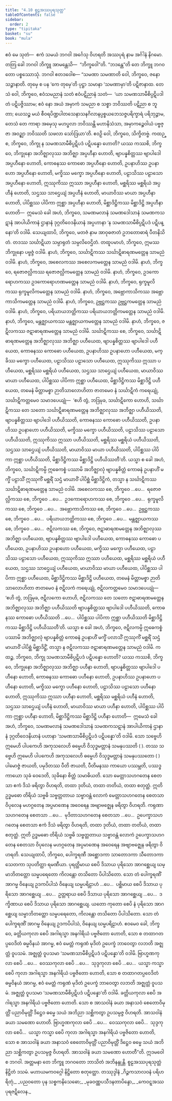 ```yaml
---
title: "4.10 စူဠအဿပုရသုတ္တ"
tableOfContents: false
sidebar:
  order: 2
type: "tipitaka"
basket: "su"
book: "mula"
---
```



<DynamicBreadcrumb />

<Division number="435" book="mula">

<Paragraph number="1428" book="mula">
ဧဝံ မေ သုတံ—  ဧကံ သမယံ ဘဂဝါ အင်္ဂေသု ဝိဟရတိ အဿပုရံ နာမ အင်္ဂါနံ နိဂမော. တတြ ခေါ ဘဂဝါ ဘိက္ခူ အာမန္တေသိ—  “ဘိက္ခဝေါ”တိ. “ဘဒန္တေ”တိ တေ ဘိက္ခူ ဘဂဝတော ပစ္စဿောသုံ. ဘဂဝါ ဧတဒဝေါစ—
</Paragraph>

<Paragraph number="1429" book="mula">
“သမဏာ သမဏာတိ ဝေါ, ဘိက္ခဝေ, ဇနော သဉ္ဇာနာတိ. တုမှေ စ ပန ‘ကေ တုမှေ’တိ ပုဋ္ဌာ သမာနာ ‘သမဏာမှာ’တိ ပဋိဇာနာထ. တေသံ ဝေါ, ဘိက္ခဝေ, ဧဝံသမညာနံ သတံ ဧဝံပဋိညာနံ သတံ—  ‘ယာ သမဏသာမီစိပ္ပဋိပဒါ တံ ပဋိပဇ္ဇိဿာမ; ဧဝံ နော အယံ အမှာကံ သမညာ စ သစ္စာ ဘဝိဿတိ ပဋိညာ စ ဘူတာ; ယေသဉ္စ မယံ စီဝရပိဏ္ဍပါတသေနာသနဂိလာနပ္ပစ္စယဘေသဇ္ဇပရိက္ခာရံ ပရိဘုဉ္ဇာမ, တေသံ တေ ကာရာ အမှေသု မဟပ္ဖလာ ဘဝိဿန္တိ မဟာနိသံသာ, အမှာကဉ္စေဝါယံ ပဗ္ဗဇ္ဇာ အဝဉ္ဈာ ဘဝိဿတိ သဖလာ သော်ဒြယာ’တိ. ဧဝဉှိ ဝေါ, ဘိက္ခဝေ, သိက္ခိတဗ္ဗံ.
</Paragraph>

</Division>
<Division number="436" book="mula">

<Paragraph number="1430" book="mula">
ကထဉ္စ, ဘိက္ခဝေ, ဘိက္ခု န သမဏသာမီစိပ္ပဋိပဒံ ပဋိပန္နော ဟောတိ? ယဿ ကဿစိ, ဘိက္ခဝေ, ဘိက္ခုနော အဘိဇ္ဈာလုဿ အဘိဇ္ဈာ အပ္ပဟီနာ ဟောတိ, ဗျာပန္နစိတ္တဿ ဗျာပါဒေါ အပ္ပဟီနော ဟောတိ, ကောဓနဿ ကောဓော အပ္ပဟီနော ဟောတိ, ဥပနာဟိဿ ဥပနာဟော အပ္ပဟီနော ဟောတိ, မက္ခိဿ မက္ခော အပ္ပဟီနော ဟောတိ, ပဠာသိဿ ပဠာသော အပ္ပဟီနော ဟောတိ, ဣဿုကိဿ ဣဿာ အပ္ပဟီနာ ဟောတိ, မစ္ဆရိဿ မစ္ဆရိယံ အပ္ပဟီနံ ဟောတိ, သဌဿ သာဌေယျံ အပ္ပဟီနံ ဟောတိ, မာယာဝိဿ မာယာ အပ္ပဟီနာ ဟောတိ, ပါပိစ္ဆဿ ပါပိကာ ဣစ္ဆာ အပ္ပဟီနာ ဟောတိ, မိစ္ဆာဒိဋ္ဌိကဿ မိစ္ဆာဒိဋ္ဌိ အပ္ပဟီနာ ဟောတိ—  ဣမေသံ ခေါ အဟံ, ဘိက္ခဝေ, သမဏမလာနံ သမဏဒေါသာနံ သမဏကသဋာနံ အာပါယိကာနံ ဌာနာနံ ဒုဂ္ဂတိဝေဒနိယာနံ အပ္ပဟာနာ ‘န သမဏသာမီစိပ္ပဋိပဒံ ပဋိပန္နော’တိ ဝဒါမိ. သေယျထာပိ, ဘိက္ခဝေ, မတဇံ နာမ အာဝုဓဇာတံ ဥဘတောဓာရံ ပီတနိသိတံ. တဒဿ သင်္ဃာဋိယာ သမ္ပာရုတံ သမ္ပလိဝေဌိတံ. တထူပမာဟံ, ဘိက္ခဝေ, ဣမဿ ဘိက္ခုနော ပဗ္ဗဇ္ဇံ ဝဒါမိ.
</Paragraph>

</Division>
<Division number="437" book="mula">

<Paragraph number="1431" book="mula">
နာဟံ, ဘိက္ခဝေ, သင်္ဃာဋိကဿ သင်္ဃာဋိဓာရဏမတ္တေန သာမညံ ဝဒါမိ. နာဟံ, ဘိက္ခဝေ, အစေလကဿ အစေလကမတ္တေန သာမညံ ဝဒါမိ. နာဟံ, ဘိက္ခဝေ, ရဇောဇလ္လိကဿ ရဇောဇလ္လိကမတ္တေန သာမညံ ဝဒါမိ. နာဟံ, ဘိက္ခဝေ, ဥဒကောရောဟကဿ ဥဒကောရောဟဏမတ္တေန သာမညံ ဝဒါမိ. နာဟံ, ဘိက္ခဝေ, ရုက္ခမူလိကဿ ရုက္ခမူလိကမတ္တေန သာမညံ ဝဒါမိ. နာဟံ, ဘိက္ခဝေ, အဗ္ဘောကာသိကဿ အဗ္ဘောကာသိကမတ္တေန သာမညံ ဝဒါမိ. နာဟံ, ဘိက္ခဝေ, ဥဗ္ဘဋ္ဌကဿ ဥဗ္ဘဋ္ဌကမတ္တေန သာမညံ ဝဒါမိ. နာဟံ, ဘိက္ခဝေ, ပရိယာယဘတ္တိကဿ ပရိယာယဘတ္တိကမတ္တေန သာမညံ ဝဒါမိ. နာဟံ, ဘိက္ခဝေ, မန္တဇ္ဈာယကဿ မန္တဇ္ဈာယကမတ္တေန သာမညံ ဝဒါမိ. နာဟံ, ဘိက္ခဝေ, ဇဋိလကဿ ဇဋာဓာရဏမတ္တေန သာမညံ ဝဒါမိ.
</Paragraph>

<Paragraph number="1432" book="mula">
သင်္ဃာဋိကဿ စေ, ဘိက္ခဝေ, သင်္ဃာဋိဓာရဏမတ္တေန အဘိဇ္ဈာလုဿ အဘိဇ္ဈာ ပဟီယေထ, ဗျာပန္နစိတ္တဿ ဗျာပါဒေါ ပဟီယေထ, ကောဓနဿ ကောဓော ပဟီယေထ, ဥပနာဟိဿ ဥပနာဟော ပဟီယေထ, မက္ခိဿ မက္ခော ပဟီယေထ, ပဠာသိဿ ပဠာသော ပဟီယေထ, ဣဿုကိဿ ဣဿာ ပဟီယေထ, မစ္ဆရိဿ မစ္ဆရိယံ ပဟီယေထ, သဌဿ သာဌေယျံ ပဟီယေထ, မာယာဝိဿ မာယာ ပဟီယေထ, ပါပိစ္ဆဿ ပါပိကာ ဣစ္ဆာ ပဟီယေထ, မိစ္ဆာဒိဋ္ဌိကဿ မိစ္ဆာဒိဋ္ဌိ ပဟီယေထ, တမေနံ မိတ္တာမစ္စာ ဉာတိသာလောဟိတာ ဇာတမေဝ နံ သင်္ဃာဋိကံ ကရေယျုံ, သင်္ဃာဋိကတ္တမေဝ သမာဒပေယျုံ—  ‘ဧဟိ တွံ, ဘဒြမုခ, သင်္ဃာဋိကော ဟောဟိ, သင်္ဃာဋိကဿ တေ သတော သင်္ဃာဋိဓာရဏမတ္တေန အဘိဇ္ဈာလုဿ အဘိဇ္ဈာ ပဟီယိဿတိ, ဗျာပန္နစိတ္တဿ ဗျာပါဒေါ ပဟီယိဿတိ, ကောဓနဿ ကောဓော ပဟီယိဿတိ, ဥပနာဟိဿ ဥပနာဟော ပဟီယိဿတိ, မက္ခိဿ မက္ခော ပဟီယိဿတိ, ပဠာသိဿ ပဠာသော ပဟီယိဿတိ, ဣဿုကိဿ ဣဿာ ပဟီယိဿတိ, မစ္ဆရိဿ မစ္ဆရိယံ ပဟီယိဿတိ, သဌဿ သာဌေယျံ ပဟီယိဿတိ, မာယာဝိဿ မာယာ ပဟီယိဿတိ, ပါပိစ္ဆဿ ပါပိကာ ဣစ္ဆာ ပဟီယိဿတိ, မိစ္ဆာဒိဋ္ဌိကဿ မိစ္ဆာဒိဋ္ဌိ ပဟီယိဿတီ’တိ. ယသ္မာ စ ခေါ အဟံ, ဘိက္ခဝေ, သင်္ဃာဋိကမ္ပိ ဣဓေကစ္စံ ပဿာမိ အဘိဇ္ဈာလုံ ဗျာပန္နစိတ္တံ ကောဓနံ ဥပနာဟိံ မက္ခိံ ပဠာသိံ ဣဿုကိံ မစ္ဆရိံ သဌံ မာယာဝိံ ပါပိစ္ဆံ မိစ္ဆာဒိဋ္ဌိကံ, တသ္မာ န သင်္ဃာဋိကဿ သင်္ဃာဋိဓာရဏမတ္တေန သာမညံ ဝဒါမိ.
</Paragraph>

<Paragraph number="1433" book="mula">
အစေလကဿ စေ, ဘိက္ခဝေ …ပေ…  ရဇောဇလ္လိကဿ စေ, ဘိက္ခဝေ …ပေ…  ဥဒကောရောဟကဿ စေ, ဘိက္ခဝေ …ပေ…  ရုက္ခမူလိကဿ စေ, ဘိက္ခဝေ …ပေ…  အဗ္ဘောကာသိကဿ စေ, ဘိက္ခဝေ …ပေ…  ဥဗ္ဘဋ္ဌကဿ စေ, ဘိက္ခဝေ …ပေ…  ပရိယာယဘတ္တိကဿ စေ, ဘိက္ခဝေ …ပေ…  မန္တဇ္ဈာယကဿ စေ, ဘိက္ခဝေ …ပေ…  ဇဋိလကဿ စေ, ဘိက္ခဝေ, ဇဋာဓာရဏမတ္တေန အဘိဇ္ဈာလုဿ အဘိဇ္ဈာ ပဟီယေထ, ဗျာပန္နစိတ္တဿ ဗျာပါဒေါ ပဟီယေထ, ကောဓနဿ ကောဓော ပဟီယေထ, ဥပနာဟိဿ ဥပနာဟော ပဟီယေထ, မက္ခိဿ မက္ခော ပဟီယေထ, ပဠာသိဿ ပဠာသော ပဟီယေထ, ဣဿုကိဿ ဣဿာ ပဟီယေထ, မစ္ဆရိဿ မစ္ဆရိယံ ပဟီယေထ, သဌဿ သာဌေယျံ ပဟီယေထ, မာယာဝိဿ မာယာ ပဟီယေထ, ပါပိစ္ဆဿ ပါပိကာ ဣစ္ဆာ ပဟီယေထ, မိစ္ဆာဒိဋ္ဌိကဿ မိစ္ဆာဒိဋ္ဌိ ပဟီယေထ, တမေနံ မိတ္တာမစ္စာ ဉာတိသာလောဟိတာ ဇာတမေဝ နံ ဇဋိလကံ ကရေယျုံ, ဇဋိလကတ္တမေဝ သမာဒပေယျုံ—  ‘ဧဟိ တွံ, ဘဒြမုခ, ဇဋိလကော ဟောဟိ, ဇဋိလကဿ တေ သတော ဇဋာဓာရဏမတ္တေန အဘိဇ္ဈာလုဿ အဘိဇ္ဈာ ပဟီယိဿတိ ဗျာပန္နစိတ္တဿ ဗျာပါဒေါ ပဟီယိဿတိ, ကောဓနဿ ကောဓော ပဟီယိဿတိ …ပေ…  ပါပိစ္ဆဿ ပါပိကာ ဣစ္ဆာ ပဟီယိဿတိ မိစ္ဆာဒိဋ္ဌိကဿ မိစ္ဆာဒိဋ္ဌိ ပဟီယိဿတီ’တိ. ယသ္မာ စ ခေါ အဟံ, ဘိက္ခဝေ, ဇဋိလကမ္ပိ ဣဓေကစ္စံ ပဿာမိ အဘိဇ္ဈာလုံ ဗျာပန္နစိတ္တံ ကောဓနံ ဥပနာဟိံ မက္ခိံ ပလာသိံ ဣဿုကိံ မစ္ဆရိံ သဌံ မာယာဝိံ ပါပိစ္ဆံ မိစ္ဆာဒိဋ္ဌိံ, တသ္မာ န ဇဋိလကဿ ဇဋာဓာရဏမတ္တေန သာမညံ ဝဒါမိ.
</Paragraph>

</Division>
<Division number="438" book="mula">

<Paragraph number="1434" book="mula">
ကထဉ္စ, ဘိက္ခဝေ, ဘိက္ခု သမဏသာမီစိပ္ပဋိပဒံ ပဋိပန္နော ဟောတိ? ယဿ ကဿစိ, ဘိက္ခဝေ, ဘိက္ခုနော အဘိဇ္ဈာလုဿ အဘိဇ္ဈာ ပဟီနာ ဟောတိ, ဗျာပန္နစိတ္တဿ ဗျာပါဒေါ ပဟီနော ဟောတိ, ကောဓနဿ ကောဓော ပဟီနော ဟောတိ, ဥပနာဟိဿ ဥပနာဟော ပဟီနော ဟောတိ, မက္ခိဿ မက္ခော ပဟီနော ဟောတိ, ပဠာသိဿ ပဠာသော ပဟီနော ဟောတိ, ဣဿုကိဿ ဣဿာ ပဟီနာ ဟောတိ, မစ္ဆရိဿ မစ္ဆရိယံ ပဟီနံ ဟောတိ, သဌဿ သာဌေယျံ ပဟီနံ ဟောတိ, မာယာဝိဿ မာယာ ပဟီနာ ဟောတိ, ပါပိစ္ဆဿ ပါပိကာ ဣစ္ဆာ ပဟီနာ ဟောတိ, မိစ္ဆာဒိဋ္ဌိကဿ မိစ္ဆာဒိဋ္ဌိ ပဟီနာ ဟောတိ—  ဣမေသံ ခေါ အဟံ, ဘိက္ခဝေ, သမဏမလာနံ သမဏဒေါသာနံ သမဏကသဋာနံ အာပါယိကာနံ ဌာနာနံ ဒုဂ္ဂတိဝေဒနိယာနံ ပဟာနာ ‘သမဏသာမီစိပ္ပဋိပဒံ ပဋိပန္နော’တိ ဝဒါမိ. သော သဗ္ဗေဟိ ဣမေဟိ ပါပကေဟိ အကုသလေဟိ ဓမ္မေဟိ ဝိသုဒ္ဓမတ္တာနံ သမနုပဿတိ ( ). တဿ သဗ္ဗေဟိ ဣမေဟိ ပါပကေဟိ အကုသလေဟိ ဓမ္မေဟိ ဝိသုဒ္ဓမတ္တာနံ သမနုပဿတော ( ) ပါမောဇ္ဇံ ဇာယတိ, ပမုဒိတဿ ပီတိ ဇာယတိ, ပီတိမနဿ ကာယော ပဿမ္ဘတိ, ပဿဒ္ဓကာယော သုခံ ဝေဒေတိ, သုခိနော စိတ္တံ သမာဓိယတိ.
</Paragraph>

<Paragraph number="1435" book="mula">
သော မေတ္တာသဟဂတေန စေတသာ ဧကံ ဒိသံ ဖရိတွာ ဝိဟရတိ, တထာ ဒုတိယံ, တထာ တတိယံ, တထာ စတုတ္ထံ. ဣတိ ဥဒ္ဓမဓော တိရိယံ သဗ္ဗဓိ သဗ္ဗတ္တတာယ သဗ္ဗာဝန္တံ လောကံ မေတ္တာသဟဂတေန စေတသာ ဝိပုလေန မဟဂ္ဂတေန အပ္ပမာဏေန အဝေရေန အဗျာဗဇ္ဈေန ဖရိတွာ ဝိဟရတိ. ကရုဏာသဟဂတေန စေတသာ …ပေ…  မုဒိတာသဟဂတေန စေတသာ …ပေ…  ဥပေက္ခာသဟဂတေန စေတသာ ဧကံ ဒိသံ ဖရိတွာ ဝိဟရတိ, တထာ ဒုတိယံ, တထာ တတိယံ, တထာ စတုတ္ထံ. ဣတိ ဥဒ္ဓမဓော တိရိယံ သဗ္ဗဓိ သဗ္ဗတ္တတာယ သဗ္ဗာဝန္တံ လောကံ ဥပေက္ခာသဟဂတေန စေတသာ ဝိပုလေန မဟဂ္ဂတေန အပ္ပမာဏေန အဝေရေန အဗျာဗဇ္ဈေန ဖရိတွာ ဝိဟရတိ. သေယျထာပိ, ဘိက္ခဝေ, ပေါက္ခရဏီ အစ္ဆောဒကာ သာတောဒကာ သီတောဒကာ သေတကာ သုပတိတ္ထာ ရမဏီယာ. ပုရတ္ထိမာယ စေပိ ဒိသာယ ပုရိသော အာဂစ္ဆေယျ ဃမ္မာဘိတတ္တော ဃမ္မပရေတော ကိလန္တော တသိတော ပိပါသိတော. သော တံ ပေါက္ခရဏိံ အာဂမ္မ ဝိနေယျ ဥဒကပိပါသံ ဝိနေယျ ဃမ္မပရိဠာဟံ …ပေ…  ပစ္ဆိမာယ စေပိ ဒိသာယ ပုရိသော အာဂစ္ဆေယျ …ပေ…  ဥတ္တရာယ စေပိ ဒိသာယ ပုရိသော အာဂစ္ဆေယျ …ပေ…  ဒက္ခိဏာယ စေပိ ဒိသာယ ပုရိသော အာဂစ္ဆေယျ. ယတော ကုတော စေပိ နံ ပုရိသော အာဂစ္ဆေယျ ဃမ္မာဘိတတ္တော ဃမ္မပရေတော, ကိလန္တော တသိတော ပိပါသိတော. သော တံ ပေါက္ခရဏိံ အာဂမ္မ ဝိနေယျ ဥဒကပိပါသံ, ဝိနေယျ ဃမ္မပရိဠာဟံ. ဧဝမေဝ ခေါ, ဘိက္ခဝေ, ခတ္တိယကုလာ စေပိ အဂါရသ္မာ အနဂါရိယံ ပဗ္ဗဇိတော ဟောတိ, သော စ တထာဂတပ္ပဝေဒိတံ ဓမ္မဝိနယံ အာဂမ္မ, ဧဝံ မေတ္တံ ကရုဏံ မုဒိတံ ဥပေက္ခံ ဘာဝေတွာ လဘတိ အဇ္ဈတ္တံ ဝူပသမံ. အဇ္ဈတ္တံ ဝူပသမာ ‘သမဏသာမီစိပ္ပဋိပဒံ ပဋိပန္နော’တိ ဝဒါမိ. ဗြာဟ္မဏကုလာ စေပိ …ပေ…  ဝေဿကုလာ စေပိ …ပေ…  သုဒ္ဒကုလာ စေပိ …ပေ…  ယသ္မာ ကသ္မာ စေပိ ကုလာ အဂါရသ္မာ အနဂါရိယံ ပဗ္ဗဇိတော ဟောတိ, သော စ တထာဂတပ္ပဝေဒိတံ ဓမ္မဝိနယံ အာဂမ္မ, ဧဝံ မေတ္တံ ကရုဏံ မုဒိတံ ဥပေက္ခံ ဘာဝေတွာ လဘတိ အဇ္ဈတ္တံ ဝူပသမံ. အဇ္ဈတ္တံ ဝူပသမာ ‘သမဏသာမီစိပ္ပဋိပဒံ ပဋိပန္နော’တိ ဝဒါမိ.
</Paragraph>

<Paragraph number="1436" book="mula">
ခတ္တိယကုလာ စေပိ အဂါရသ္မာ အနဂါရိယံ ပဗ္ဗဇိတော ဟောတိ. သော စ အာသဝါနံ ခယာ အနာသဝံ စေတောဝိမုတ္တိံ ပညာဝိမုတ္တိံ ဒိဋ္ဌေဝ ဓမ္မေ သယံ အဘိညာ သစ္ဆိကတွာ ဥပသမ္ပဇ္ဇ ဝိဟရတိ. အာသဝါနံ ခယာ သမဏော ဟောတိ. ဗြာဟ္မဏကုလာ စေပိ …ပေ…  ဝေဿကုလာ စေပိ…  သုဒ္ဒကုလာ စေပိ…  ယသ္မာ ကသ္မာ စေပိ ကုလာ အဂါရသ္မာ အနဂါရိယံ ပဗ္ဗဇိတော ဟောတိ, သော စ အာသဝါနံ ခယာ အနာသဝံ စေတောဝိမုတ္တိံ ပညာဝိမုတ္တိံ ဒိဋ္ဌေဝ ဓမ္မေ သယံ အဘိညာ သစ္ဆိကတွာ ဥပသမ္ပဇ္ဇ ဝိဟရတိ. အာသဝါနံ ခယာ သမဏော ဟောတီ”တိ.
</Paragraph>

<Paragraph number="1437" book="mula">
ဣဒမဝေါစ ဘဂဝါ. အတ္တမနာ တေ ဘိက္ခူ ဘဂဝတော ဘာသိတံ အဘိနန္ဒုန္တိ.

</Paragraph>
</Division>

<Paragraph number="1438" type="center" book="mula">
စူဠအဿပုရသုတ္တံ နိဋ္ဌိတံ ဒသမံ.



</Paragraph>

<Paragraph number="1439" type="center" book="mula">
မဟာယမကဝဂ္ဂေါ နိဋ္ဌိတော စတုတ္ထော.



</Paragraph>

<Paragraph number="1440" type="center" book="mula">
တဿုဒ္ဒါနံ


</Paragraph>

<Paragraph number="1441" type="verses" book="mula">
_ဂိဉ္ဇကသာလဝနံ ပရိဟရိတုံ,_  
_ပညဝတော ပုန သစ္စကနိသေဓော;_  
_မုခဝဏ္ဏပသီဒနတာပိန္ဒော,_  
_ကေဝဋ္ဋအဿပုရဇဋိလေန._
</Paragraph>